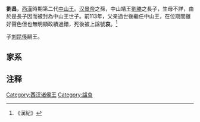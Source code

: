 {{unreferenced|time=2014-01-16T06:25:40+00:00}}
'''劉昌'''{{BD|前2世纪||前110年|catIdx=L}}，[[西漢|西漢]]時期第二代[[中山王|中山王]]。[[汉景帝|汉景帝]]之孫，中山靖王[[劉勝_(中山王)|劉勝]]之長子，生母不詳，由於是長子因而被封為中山王世子。前113年，父亲過世後繼任中山王，在位期間雖好聲色但也無明顯政績過錯，死後被上諡號'''哀'''。<ref>《漢紀》</ref>

子[[刘昆侈|刘昆侈]]嗣王。

==家系==
<center>{{chart/start}}
{{chart| | | | | | | | | sh | sh=中山靖王[[劉勝_(中山王)|劉勝]]}}
{{chart| | | | | | | | | |)|-|-|-|-|-|-|-|-|-|-|-|v|-|-|-|v|-|-|-|v|-|-|-|v|-|-|-|v|-|-|-|v|-|-|-|.|}}
{{chart| | | | | | | | | ch | | | | | | | | | | gw | | ll | | dy | | cq | | ls | | xi | | ag | ch=中山哀王<br>[[劉昌_(中山王)|劉昌]]|gw=廣望節侯<br>劉忠|ll=臨樂敦侯<br>劉光|dy=東野戴侯<br>劉章|cq=乘丘節侯<br>劉将夜|ls=柳宿夷侯<br>劉蓋|xi=樊輿節侯<br>劉修|ag=安郭-{于}-侯<br>劉传富}}
{{chart| | | | | | | | | |!| | | | | | | | | | | |!| | | |!| | | |!| | | |!| | | |!| | | |!| | | |!|}}
{{chart| | | | | | | | | ku | | | | | | | | | | zh | | ll | | zs | | de | | su | | gu | | ya | ku=中山康王<br>[[刘昆侈|刘昆侈]]|zh=廣望頃侯<br>劉中|ll=臨樂憲侯<br>劉建|zs=東野侯<br>劉中時|de=乘丘戴侯<br>劉德|su=柳宿侯<br>劉蘇|gu=樊輿煬侯<br>劉過倫|ya=安郭釐侯<br>劉偃}}
{{chart| |,|-|-|-|-|-|-|-|^|-|-|-|v|-|-|-|.| | | |!| | | |!| | | | | | | |!| | | | | | | |!| | | |!|}}
{{chart| QW | | | | | | | | | | xi | | zh | | hq | | gu | | | | | | wa | | | | | | yz | | ch | QW=中山頃王<br>劉輔|xi=成獻侯<br>劉喜|zh=宣處節侯<br>劉章|hq=廣望思侯<br>劉何齊|gu=臨樂烈侯<br>劉固|wa=乘丘侯<br>劉外人|yz=樊輿思侯<br>劉異衆|ch=安郭侯<br>劉崇}}
{{chart| |)|-|-|-|.| | | | | | | |!| | | |!| | | |!| | | |!| | | | | | | | | | | | | | | |!|}}
{{chart| XW | | an | | | | | | de | | zh | | su | | wa | | | | | | | | | | | | | | tu | XW=中山憲王<br>劉福|an=利鄉孝侯<br>劉安|de=成頃侯<br>劉得疵|zh=宣處原侯<br>劉衆|su=廣望恭侯<br>劉遂|wa=臨樂節侯<br>劉萬年|tu=樊輿頃侯<br>劉土生}}
{{chart| |!| | | |!| | | | | | | |!| | | | | | | |!| | | |!| | | | | | | | | | | | | | | |!|}}
{{chart| HW | | su | | | | | | pe | | | | | | ge | | gu | | | | | | | | | | | | | | zi | HW=中山懷王<br>劉脩|su=利鄉戴侯<br>劉遂|pe=成煬侯<br>劉傰|ge=廣望侯<br>劉閣|gu=臨樂侯<br>劉廣都|zi=樊輿侯<br>劉自予}}
{{chart| |,|-|-|-|+|-|-|-|.| | | |!|}}
{{chart| yk | | gu | | gh | | ai | yk=廣德夷王<br>[[刘云客|刘云客]]|gu=利鄉侯<br>劉國|gh=廣平王<br>[[刘广汉|刘广汉]]|ai=成哀侯<br>劉貴}}
{{chart/end}}</center>

== 注释 ==
{{Reflist}}

{{汉朝人物小作品}}
[[Category:西汉诸侯王|Category:西汉诸侯王]]
[[Category:諡哀|Category:諡哀]]